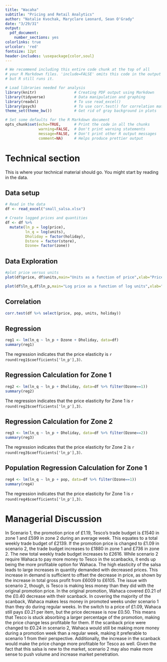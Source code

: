 ```yaml
---
title: "Wacaha"
subtitle: "Pricing and Retail Analytics"
author: "Natalie Kvochak, Maryclare Leonard, Sean O'Grady"
date: "3/29/31"
output:
  pdf_document:
    number_sections: yes
colorlinks: true
urlcolor: 'red'
fontsize: 12pt
header-includes: \usepackage{color,soul}
---
```


```r
# We recommend including this entire code chunk at the top of all 
# your R Markdown files. 'include=FALSE' omits this code in the output
# but R still runs it.

# Load libraries needed for analysis
library(knitr)                 # Creating PDF output using Markdown
library(tidyverse)             # Data manipulation and graphing
library(readxl)                # To use read_excel()
library(psych)                 # To use corr.test() for correlation matrices
theme_set(theme_bw())          # Get rid of gray background in plots

# Set some defaults for the R Markdown document
opts_chunk$set(echo=TRUE,      # Print the code in all the chunks
               warning=FALSE,  # Don't print warning statements
               message=FALSE,  # Don't print other R output messages
               comment=NA)     # Helps produce prettier output
```

# Technical section

This is where your technical material should go. You might start by reading in the data.

## Data setup
```r
# Read in the data
df <- read_excel("small_salsa.xlsx")

# Create logged prices and quantities
df <- df %>% 
  mutate(ln_p = log(price),
         ln_q = log(units),
         Dholiday = factor(holiday),
         Dstore = factor(store),
         Dzone= factor(zone))

```

## Data Exploration
```r
#plot price versus units
plot(df$price, df$units,main="Units as a function of price",xlab="Price",ylab="Units",pch=19)

plot(df$ln_q,df$ln_p,main="Log price as a function of log units",xlab="Log Units",ylab="Log Price",pch=19)
```

## Correlation
```r
corr.test(df %>% select(price, pop, units, holiday))
```

## Regression
```r
reg1 <- lm(ln_q ~ ln_p + Dzone + Dholiday, data=df)
summary(reg1)
```

The regression indicates that the price elasticity is `r round(reg1$coefficients['ln_p'],3)`.

## Regression Calculation for Zone 1
```r
reg2 <- lm(ln_q ~ ln_p + Dholiday, data=df %>% filter(Dzone==1))
summary(reg2)
```

The regression indicates that the price elasticity  for Zone 1 is `r round(reg2$coefficients['ln_p'],3)`.

## Regression Calculation for Zone 2
``` r
reg3 <- lm(ln_q ~ ln_p + Dholiday, data=df %>% filter(Dzone==2))
summary(reg3)
```

The regression indicates that the price elasticity for Zone 2 is `r round(reg3$coefficients['ln_p'],3)`.

## Population Regression Calculation for Zone 1
```r
reg4 <- lm(ln_q ~ ln_p + pop, data=df %>% filter(Dzone==1))
summary(reg4)
```

The regression indicates that the price elasticity  for Zone 1 is `r round(reg4$coefficients['ln_p'],3)`.

# Managerial Discussion

In Scenario 1, the promotion price of £1.19, Tesco’s trade budget is £1540 in zone 1 and £599 in zone 2 during an average week. This equates to a total weekly trade budget of £2139. If the promotion price is changed to £1.09 in scenario 2, the trade budget increases to £1880 in zone 1 and £736 in zone 2. The new total weekly trade budget increases to £2616. While scenario 2 require Wahaca to pay more money to Tesco in the scanbacks, it ends up being the more profitable option for Wahaca. The high elasticity of the salsa leads to large increases in quantity demanded with decreased prices. This increase in demand is sufficient to offset the decrease in price, as shown by the increase in total gross profit from £6009 to £6105. The issue with scenario 2, though, is Tesco is making less money than they did with the original promotion price. In the original promotion, Wahaca covered £0.21 of the £0.40 decrease with their scanback. In covering the majority of the scanback, Wahaca makes less money in promoted weeks under scenario 1 than they do during regular weeks. In the switch to a price of £1.09, Wahaca still pays £0.21 per item, but the price decrease is now £0.50. This means that Tesco is stuck absorbing a larger percentage of the promotion, making the price change less profitable for them. If the scanback price were changed to £0.24 in scenario 2, Wahaca would still be making more money during a promotion week than a regular week, making it preferable to scenario 1 from their perspective. Additionally, the increase in the scanback would make the price change more profitable for Tesco as well. Given the fact that this salsa is new to the market, scenario 2 may also make more sense to push volume and increase market penetration.
